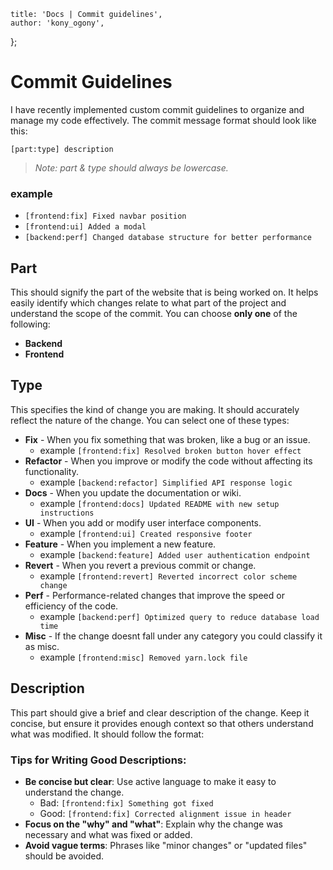     title: 'Docs | Commit guidelines',
    author: 'kony_ogony',
};

# Commit Guidelines

I have recently implemented custom commit guidelines to organize and manage my code effectively. The commit message format should look like this:

`[part:type] description`

> _Note: part & type should always be lowercase._

### example

-   `[frontend:fix] Fixed navbar position`
-   `[frontend:ui] Added a modal`
-   `[backend:perf] Changed database structure for better performance`

## Part

This should signify the part of the website that is being worked on. It helps easily identify which changes relate to what part of the project and understand the scope of the commit. You can choose **only one** of the following:

-   **Backend**
-   **Frontend**

## Type

This specifies the kind of change you are making. It should accurately reflect the nature of the change. You can select one of these types:

-   **Fix** - When you fix something that was broken, like a bug or an issue.
    -   example `[frontend:fix] Resolved broken button hover effect`
-   **Refactor** - When you improve or modify the code without affecting its functionality.
    -   example `[backend:refactor] Simplified API response logic`
-   **Docs** - When you update the documentation or wiki.
    -   example `[frontend:docs] Updated README with new setup instructions`
-   **UI** - When you add or modify user interface components.
    -   example `[frontend:ui] Created responsive footer`
-   **Feature** - When you implement a new feature.
    -   example `[backend:feature] Added user authentication endpoint`
-   **Revert** - When you revert a previous commit or change.
    -   example `[frontend:revert] Reverted incorrect color scheme change`
-   **Perf** - Performance-related changes that improve the speed or efficiency of the code.
    -   example `[backend:perf] Optimized query to reduce database load time`
-   **Misc** - If the change doesnt fall under any category you could classify it as misc.
    -   example `[frontend:misc] Removed yarn.lock file`

## Description

This part should give a brief and clear description of the change. Keep it concise, but ensure it provides enough context so that others understand what was modified. It should follow the format:

### Tips for Writing Good Descriptions:

-   **Be concise but clear**: Use active language to make it easy to understand the change.
    -   Bad: `[frontend:fix] Something got fixed`
    -   Good: `[frontend:fix] Corrected alignment issue in header`
-   **Focus on the "why" and "what"**: Explain why the change was necessary and what was fixed or added.
-   **Avoid vague terms**: Phrases like "minor changes" or "updated files" should be avoided.
